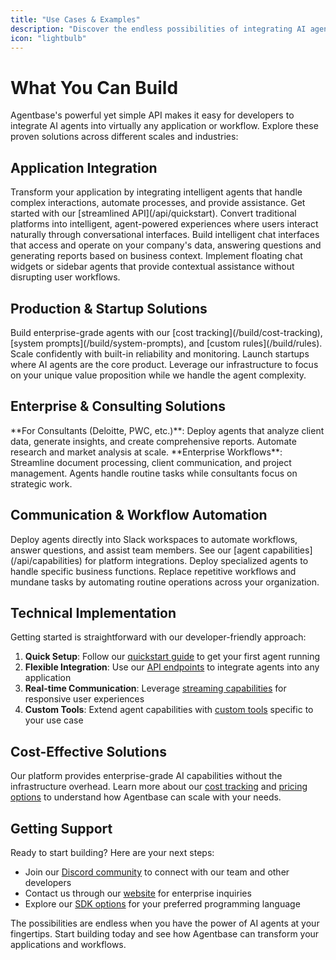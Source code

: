 ```yaml
---
title: "Use Cases & Examples"
description: "Discover the endless possibilities of integrating AI agents into your applications and workflows with Agentbase's simple API."
icon: "lightbulb"
---
```


# What You Can Build

Agentbase's powerful yet simple API makes it easy for developers to integrate AI agents into virtually any application or workflow. Explore these proven solutions across different scales and industries:

## Application Integration

<CardGroup cols={2}>
  <Card title="Add Agents to Existing Apps" icon="plug">
    Transform your application by integrating intelligent agents that handle complex interactions, automate processes, and provide assistance. Get started with our [streamlined API](/api/quickstart).
  </Card>
  
  <Card title="Agent-Native SaaS Platforms" icon="robot">
    Convert traditional platforms into intelligent, agent-powered experiences where users interact naturally through conversational interfaces.
  </Card>
  
  <Card title="Agentic Chat for Company Data" icon="database">
    Build intelligent chat interfaces that access and operate on your company's data, answering questions and generating reports based on business context.
  </Card>
  
  <Card title="Pop-out & Sidebar Agents" icon="window-maximize">
    Implement floating chat widgets or sidebar agents that provide contextual assistance without disrupting user workflows.
  </Card>
</CardGroup>

## Production & Startup Solutions

<CardGroup cols={2}>
  <Card title="High-Quality Production Agents" icon="gear">
    Build enterprise-grade agents with our [cost tracking](/build/cost-tracking), [system prompts](/build/system-prompts), and [custom rules](/build/rules). Scale confidently with built-in reliability and monitoring.
  </Card>
  
  <Card title="Agent-First Startups" icon="rocket">
    Launch startups where AI agents are the core product. Leverage our infrastructure to focus on your unique value proposition while we handle the agent complexity.
  </Card>
</CardGroup>

## Enterprise & Consulting Solutions

<CardGroup cols={2}>
  <Card title="Strategic Analysis & Reporting" icon="chart-line">
    **For Consultants (Deloitte, PWC, etc.)**: Deploy agents that analyze client data, generate insights, and create comprehensive reports. Automate research and market analysis at scale.
  </Card>
  
  <Card title="Process Automation for Consulting" icon="arrows-spin">
    **Enterprise Workflows**: Streamline document processing, client communication, and project management. Agents handle routine tasks while consultants focus on strategic work.
  </Card>
</CardGroup>

## Communication & Workflow Automation

<CardGroup cols={2}>
  <Card title="Slack Integration" icon="slack">
    Deploy agents directly into Slack workspaces to automate workflows, answer questions, and assist team members. See our [agent capabilities](/api/capabilities) for platform integrations.
  </Card>
  
  <Card title="Virtual Employee Roles" icon="user-tie">
    Deploy specialized agents to handle specific business functions. Replace repetitive workflows and mundane tasks by automating routine operations across your organization.
  </Card>
</CardGroup>

## Technical Implementation

Getting started is straightforward with our developer-friendly approach:

1. **Quick Setup**: Follow our [quickstart guide](/getting-started/quickstart) to get your first agent running
2. **Flexible Integration**: Use our [API endpoints](/api/run-agent) to integrate agents into any application
3. **Real-time Communication**: Leverage [streaming capabilities](/api/message-events) for responsive user experiences
4. **Custom Tools**: Extend agent capabilities with [custom tools](/build/tools) specific to your use case

## Cost-Effective Solutions

Our platform provides enterprise-grade AI capabilities without the infrastructure overhead. Learn more about our [cost tracking](/build/cost-tracking) and [pricing options](/pricing) to understand how Agentbase can scale with your needs.

## Getting Support

Ready to start building? Here are your next steps:

- Join our [Discord community](https://discord.com/invite/KFtqf7j9fs) to connect with our team and other developers
- Contact us through our [website](https://www.agentbase.sh) for enterprise inquiries
- Explore our [SDK options](/sdk/typescript-sdk) for your preferred programming language

The possibilities are endless when you have the power of AI agents at your fingertips. Start building today and see how Agentbase can transform your applications and workflows.